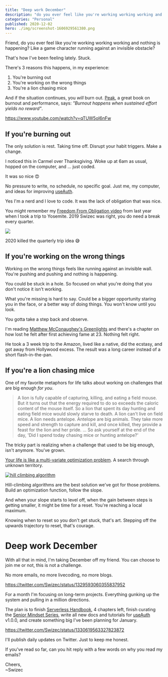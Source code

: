 ```yaml
---
title: "Deep work December"
description: "do you ever feel like you're working working working and nothing is happening? Like a game character running against an invisible obstacle? That's how I've been feeling lately. Stuck."
categories: "Personal"
published: 2020-12-02
hero: ./img/screenshot-1606929561380.png
---
```


Friend, do you ever feel like you're working working working and nothing is happening? Like a game character running against an invisible obstacle?

That's how I've been feeling lately. Stuck.

There's 3 reasons this happens, in my experience:

1. You're burning out
2. You're working on the wrong things
3. You're a lion chasing mice

And if the situation continues, you _will_ burn out. [Peak](https://www.penguinrandomhouse.com/books/593398/peak-performance-by-brad-stulberg-and-steve-magness/), a great book on burnout and performance, says: _"Burnout happens when sustained effort yields no reward"_.

https://www.youtube.com/watch?v=qTUW5oI6nFw

## If you're burning out

The only solution is rest. Taking time off. Disrupt your habit triggers. Make a change.

I noticed this in Carmel over Thanksgiving. Woke up at 6am as usual, hopped on the computer, and ... just coded.

It was so nice 😍

No pressure to write, no schedule, no specific goal. Just me, my computer, and ideas for improving [useAuth](https://github.com/Swizec/useAuth).

Yes I'm a nerd and I love to code. It was the lack of obligation that was nice.

You might remember my [Freedom From Obligation video](https://swizec.com/blog/freedom-from-obligation) from last year when I took a trip to Yosemite. 2019 Swizec was right, you do need a break every quarter.

[![](https://s3.amazonaws.com/techletter.app/screenshot-1606923959003.png)](https://swizec.com/blog/freedom-from-obligation)

2020 killed the quarterly trip idea 😅

## If you're working on the wrong things

Working on the wrong things feels like running against an invisible wall. You're pushing and pushing and nothing is happening.

You could be stuck in a hole. So focused on what you're doing that you don't notice it isn't working.

What you're missing is hard to say. Could be a bigger opportunity staring you in the face, or a better way of doing things. You won't know until you look.

You gotta take a step back and observe.

I'm reading [Matthew McConaughey's Greenlights](https://greenlights.com/) and there's a chapter on how lost he felt after first achieving fame at 23. Nothing felt right.

He took a 3 week trip to the Amazon, lived like a native, did the ecstasy, and got away from Hollywood excess. The result was a long career instead of a short flash-in-the-pan.

## If you're a lion chasing mice

One of my favorite metaphors for life talks about working on challenges that are big enough _for you_.

> A lion is fully capable of capturing, killing, and eating a field mouse. But it turns out that the energy required to do so exceeds the caloric content of the mouse itself. So a lion that spent its day hunting and eating field mice would slowly starve to death. A lion can't live on field mice. A lion needs antelope. Antelope are big animals. They take more speed and strength to capture and kill, and once killed, they provide a feast for the lion and her pride. ... So ask yourself at the end of the day, 'Did I spend today chasing mice or hunting antelope?'

The tricky part is realizing when a challenge that used to be big enough, isn't anymore. You've grown.

[Your life is like a multi-variate optimization problem](https://swizec.com/blog/these-19-words-are-the-only-selfhelp-and-business-advice-you-need). A search through unknown territory.

[![hill climbing algorithm](https://i.imgur.com/AtUTxth.gif)](https://swizec.com/blog/these-19-words-are-the-only-selfhelp-and-business-advice-you-need)

Hill-climbing algorithms are the best solution we've got for those problems. Build an optimization function, follow the slope.

And when your slope starts to level off, when the gain between steps is getting smaller, it might be time for a reset. You're reaching a local maximum.

Knowing when to reset so you don't get stuck, that's art. Stepping off the upwards trajectory to reset, that's courage.

# Deep work December

With all that in mind, I'm taking December off my friend. You can choose to join me or not, this is not a challenge.

No more emails, no more livecoding, no more blogs.

https://twitter.com/Swizec/status/1329593060355837952

For a month I'm focusing on long-term projects. Everything gunking up the system and pulling in a million directions.

The plan is to finish [Serverless Handbook](https://serverlesshandbook.dev), 4 chapters left, finish curating the [Senior Mindset Series](), write all new docs and tutorials for [useAuth](https://github.com/Swizec/useAuth) v1.0.0, and create something big I've been planning for January.

https://twitter.com/Swizec/status/1330619563327823872

I'll publish daily updates on Twitter. Just to keep me honest.

If you've read so far, can you hit reply with a few words on why you read my emails?

Cheers,<br/>
~Swizec
